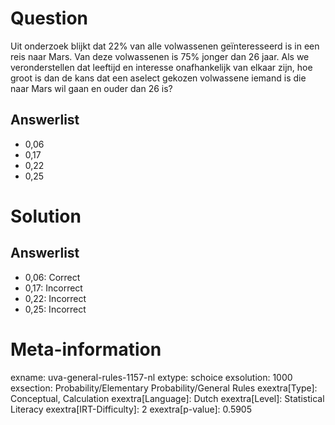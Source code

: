 Question
========

Uit onderzoek blijkt dat 22% van alle volwassenen geïnteresseerd is in
een reis naar Mars. Van deze volwassenen is 75% jonger dan 26 jaar. Als
we veronderstellen dat leeftijd en interesse onafhankelijk van elkaar
zijn, hoe groot is dan de kans dat een aselect gekozen volwassene iemand
is die naar Mars wil gaan en ouder dan 26 is?

Answerlist
----------

* 0,06
* 0,17
* 0,22
* 0,25

Solution
========

Answerlist
----------

* 0,06: Correct
* 0,17: Incorrect
* 0,22: Incorrect
* 0,25: Incorrect

Meta-information
================
exname: uva-general-rules-1157-nl
extype: schoice
exsolution: 1000
exsection: Probability/Elementary Probability/General Rules 
exextra[Type]: Conceptual, Calculation
exextra[Language]: Dutch
exextra[Level]: Statistical Literacy
exextra[IRT-Difficulty]: 2
exextra[p-value]: 0.5905
